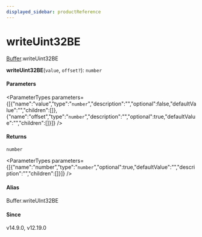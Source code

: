 ```yaml
---
displayed_sidebar: productReference
---
```



# writeUint32BE

[Buffer](../../interfaces/Buffer.mdx).writeUint32BE

**writeUint32BE**(`value`, `offset?`): `number`

#### Parameters

<ParameterTypes parameters={[{"name":"value","type":"`number`","description":"","optional":false,"defaultValue":"","children":[]},{"name":"offset","type":"`number`","description":"","optional":true,"defaultValue":"","children":[]}]} />

#### Returns

`number`

<ParameterTypes parameters={[{"name":"number","type":"`number`","optional":true,"defaultValue":"","description":"","children":[]}]} />

#### Alias

Buffer.writeUInt32BE

#### Since

v14.9.0, v12.19.0
